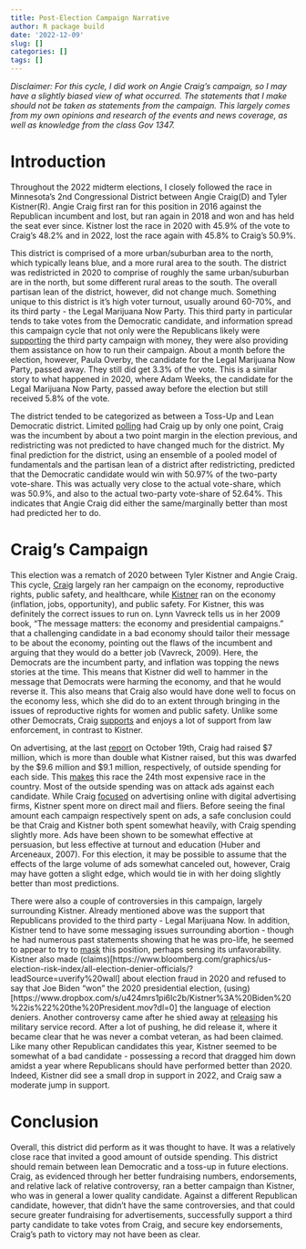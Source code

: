 ```yaml
---
title: Post-Election Campaign Narrative
author: R package build
date: '2022-12-09'
slug: []
categories: []
tags: []
---
```


*Disclaimer: For this cycle, I did work on Angie Craig's campaign, so I may have a slightly biased view of what occurred. The statements that I make should not be taken as statements from the campaign. This largely comes from my own opinions and research of the events and news coverage, as well as knowledge from the class Gov 1347.*

# Introduction

Throughout the 2022 midterm elections, I closely followed the race in Minnesota's 2nd Congressional District between Angie Craig(D) and Tyler Kistner(R). Angie Craig first ran for this position in 2016 against the Republican incumbent and lost, but ran again in 2018 and won and has held the seat ever since. Kistner lost the race in 2020 with 45.9% of the vote to Craig's 48.2% and in 2022, lost the race again with 45.8% to Craig's 50.9%. 

This district is comprised of a more urban/suburban area to the north, which typically leans blue, and a more rural area to the south. The district was redistricted in 2020 to comprise of roughly the same urban/suburban are in the north, but some different rural areas to the south. The overall partisan lean of the district, however, did not change much. Something unique to this district is it's high voter turnout, usually around 60-70%, and its third party - the Legal Marijuana Now Party. This third party in particular tends to take votes from the Democratic candidate, and information spread this campaign cycle that not only were the Republicans likely were [supporting](https://minnesotareformer.com/2022/09/09/minn-pot-party-candidate-for-u-s-house-seat-has-gop-ties-dems-allege-shes-a-spoiler/) the third party campaign with money, they were also providing them assistance on how to run their campaign. About a month before the election, however, Paula Overby, the candidate for the Legal Marijuana Now Party, passed away. They still did get 3.3% of the vote. This is a similar story to what happened in 2020, where Adam Weeks, the candidate for the Legal Marijuana Now Party, passed away before the election but still received 5.8% of the vote.

The district tended to be categorized as between a Toss-Up and Lean Democratic district. Limited [polling](https://www.realclearpolitics.com/epolls/2022/house/mn/minnesota_2nd_district_kistner_vs_craig-7465.html) had Craig up by only one point, Craig was the incumbent by about a two point margin in the election previous, and redistricting was not predicted to have changed much for the district. My final prediction for the district, using an ensemble of a pooled model of fundamentals and the partisan lean of a district after redistricting, predicted that the Democratic candidate would win with 50.97% of the two-party vote-share. This was actually very close to the actual vote-share, which was 50.9%, and also to the actual two-party vote-share of 52.64%. This indicates that Angie Craig did either the same/marginally better than most had predicted her to do.

# Craig's Campaign

This election was a rematch of 2020 between Tyler Kistner and Angie Craig. This cycle, [Craig](https://angiecraig.com/issues/) largely ran her campaign on the economy, reproductive rights, public safety, and healthcare, while [Kistner](https://www.tylerkistnerforcongress.com/issues) ran on the economy (inflation, jobs, opportunity), and public safety. For Kistner, this was definitely the correct issues to run on. Lynn Vavreck tells us in her 2009 book, "The message matters: the economy and presidential campaigns." that a challenging candidate in a bad economy should tailor their message to be about the economy, pointing out the flaws of the incumbent and arguing that they would do a better job (Vavreck, 2009). Here, the Democrats are the incumbent party, and inflation was topping the news stories at the time. This means that Kistner did well to hammer in the message that Democrats were harming the economy, and that he would reverse it. This also means that Craig also would have done well to focus on the economy less, which she did do to an extent through bringing in the issues of reproductive rights for women and public safety. Unlike some other Democrats, Craig [supports](https://angiecraig.com/wp-content/uploads/2022/10/Rep.-Angie-Craigs-Record-on-Law-Enforcement-3.pdf) and enjoys a lot of support from law enforcement, in contrast to Kistner.

On advertising, at the last [report](https://www.opensecrets.org/races/summary?cycle=2022&id=MN02) on October 19th, Craig had raised \$7 million, which is more than double what Kistner raised, but this was dwarfed by the \$9.6 million and $9.1 million, respectively, of outside spending for each side. This [makes](https://www.mprnews.org/episode/2022/11/02/takeaways-from-minnesotas-spendiest-congressional-race) this race the 24th most expensive race in the country. Most of the outside spending was on attack ads against each candidate. While Craig [focused](https://www.mprnews.org/episode/2022/11/02/takeaways-from-minnesotas-spendiest-congressional-race) on advertising online with digital advertising firms, Kistner spent more on direct mail and fliers. Before seeing the final amount each campaign respectively spent on ads, a safe conclusion could be that Craig and Kistner both spent somewhat heavily, with Craig spending slightly more. Ads have been shown to be somewhat effective at persuasion, but less effective at turnout and education (Huber and Arceneaux, 2007). For this election, it may be possible to assume that the effects of the large volume of ads somewhat canceled out, however, Craig may have gotten a slight edge, which would tie in with her doing slightly better than most predictions.

There were also a couple of controversies in this campaign, largely surrounding Kistner. Already mentioned above was the support that Republicans provided to the third party - Legal Marijuana Now. In addition, Kistner tend to have some messaging issues surrounding abortion - though he had numerous past statements showing that he was pro-life, he seemed to appear to try to [mask](https://apnews.com/article/abortion-2022-midterm-elections-us-supreme-court-health-arizona-ab2ae055e64b22472108909869f2a405) this position, perhaps sensing its unfavorability. Kistner also made (claims)[https://www.bloomberg.com/graphics/us-election-risk-index/all-election-denier-officials/?leadSource=uverify%20wall] about election fraud in 2020 and refused to say that Joe Biden "won" the 2020 presidential election, (using)[https://www.dropbox.com/s/u424mrs1pi6lc2b/Kistner%3A%20Biden%20%22is%22%20the%20President.mov?dl=0] the language of election deniers. Another controversy came after he shied away at [releasing](https://www.swnewsmedia.com/prior_lake_american/news/election/gop-veteran-candidates-clash-over-records-before-2nd-district-party-convention/article_2b4d3027-09fc-553d-b730-7ea8b8ee0466.html) his military service record. After a lot of pushing, he did release it, where it became clear that he was never a combat veteran, as had been claimed. Like many other Republican candidates this year, Kistner seemed to be somewhat of a bad candidate - possessing a record that dragged him down amidst a year where Republicans should have performed better than 2020. Indeed, Kistner did see a small drop in support in 2022, and Craig saw a moderate jump in support.

# Conclusion

Overall, this district did perform as it was thought to have. It was a relatively close race that invited a good amount of outside spending. This district should remain between lean Democratic and a toss-up in future elections. Craig, as evidenced through her better fundraising numbers, endorsements, and relative lack of relative controversy, ran a better campaign than Kistner, who was in general a lower quality candidate. Against a different Republican candidate, however, that didn't have the same controversies, and that could secure greater fundraising for advertisements, successfully support a third party candidate to take votes from Craig, and secure key endorsements, Craig's path to victory may not have been as clear.









